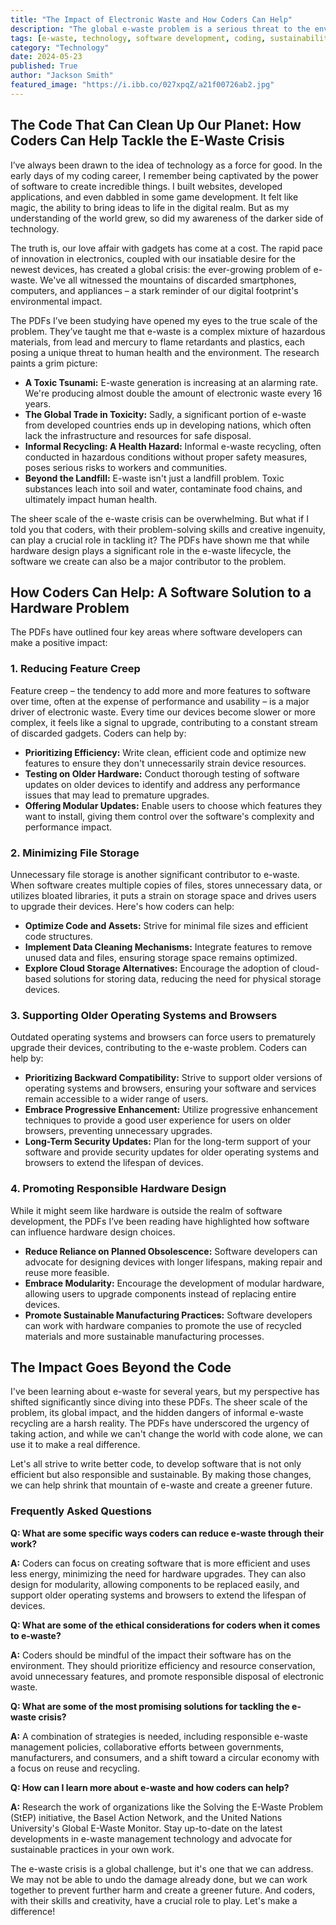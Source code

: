 ```yaml
---
title: "The Impact of Electronic Waste and How Coders Can Help"
description: "The global e-waste problem is a serious threat to the environment and human health. Learn how software developers can play a crucial role in reducing electronic waste through responsible coding practices and advocating for sustainable hardware design."
tags: [e-waste, technology, software development, coding, sustainability, environmental impact, responsible coding, hardware design, circular economy, environmentalism, tech ethics, green tech, digital footprint, electronics recycling, tech trends, climate change, innovation]
category: "Technology"
date: 2024-05-23
published: True
author: "Jackson Smith"
featured_image: "https://i.ibb.co/027xpqZ/a21f00726ab2.jpg"
---
```


## The Code That Can Clean Up Our Planet: How Coders Can Help Tackle the E-Waste Crisis 

I’ve always been drawn to the idea of technology as a force for good. In the early days of my coding career, I remember being captivated by the power of software to create incredible things. I built websites, developed applications, and even dabbled in some game development. It felt like magic, the ability to bring ideas to life in the digital realm. But as my understanding of the world grew, so did my awareness of the darker side of technology.

The truth is, our love affair with gadgets has come at a cost. The rapid pace of innovation in electronics, coupled with our insatiable desire for the newest devices, has created a global crisis: the ever-growing problem of e-waste.  We've all witnessed the mountains of discarded smartphones, computers, and appliances – a stark reminder of our digital footprint's environmental impact.

The PDFs I’ve been studying have opened my eyes to the true scale of the problem. They’ve taught me that e-waste is a complex mixture of hazardous materials, from lead and mercury to flame retardants and plastics, each posing a unique threat to human health and the environment. The research paints a grim picture:

* **A Toxic Tsunami:**  E-waste generation is increasing at an alarming rate. We're producing almost double the amount of electronic waste every 16 years.
* **The Global Trade in Toxicity:** Sadly, a significant portion of e-waste from developed countries ends up in developing nations, which often lack the infrastructure and resources for safe disposal. 
* **Informal Recycling: A Health Hazard:**  Informal e-waste recycling, often conducted in hazardous conditions without proper safety measures, poses serious risks to workers and communities.
* **Beyond the Landfill:**  E-waste isn't just a landfill problem. Toxic substances leach into soil and water, contaminate food chains, and ultimately impact human health.

The sheer scale of the e-waste crisis can be overwhelming. But what if I told you that coders, with their problem-solving skills and creative ingenuity, can play a crucial role in tackling it?  The PDFs have shown me that while hardware design plays a significant role in the e-waste lifecycle, the software we create can also be a major contributor to the problem. 

##  How Coders Can Help: A Software Solution to a Hardware Problem

The PDFs have outlined four key areas where software developers can make a positive impact:

### 1. Reducing Feature Creep

Feature creep – the tendency to add more and more features to software over time, often at the expense of performance and usability – is a major driver of electronic waste. Every time our devices become slower or more complex, it feels like a signal to upgrade, contributing to a constant stream of discarded gadgets.  Coders can help by:

* **Prioritizing Efficiency:**  Write clean, efficient code and optimize new features to ensure they don't unnecessarily strain device resources.
* **Testing on Older Hardware:**  Conduct thorough testing of software updates on older devices to identify and address any performance issues that may lead to premature upgrades.
* **Offering Modular Updates:**  Enable users to choose which features they want to install, giving them control over the software's complexity and performance impact.

### 2. Minimizing File Storage

Unnecessary file storage is another significant contributor to e-waste. When software creates multiple copies of files, stores unnecessary data, or utilizes bloated libraries, it puts a strain on storage space and drives users to upgrade their devices. Here's how coders can help:

* **Optimize Code and Assets:**  Strive for minimal file sizes and efficient code structures.
* **Implement Data Cleaning Mechanisms:**  Integrate features to remove unused data and files, ensuring storage space remains optimized.
* **Explore Cloud Storage Alternatives:**  Encourage the adoption of cloud-based solutions for storing data, reducing the need for physical storage devices.

### 3. Supporting Older Operating Systems and Browsers

Outdated operating systems and browsers can force users to prematurely upgrade their devices, contributing to the e-waste problem. Coders can help by:

* **Prioritizing Backward Compatibility:**  Strive to support older versions of operating systems and browsers, ensuring your software and services remain accessible to a wider range of users.
* **Embrace Progressive Enhancement:**  Utilize progressive enhancement techniques to provide a good user experience for users on older browsers, preventing unnecessary upgrades.
* **Long-Term Security Updates:**  Plan for the long-term support of your software and provide security updates for older operating systems and browsers to extend the lifespan of devices.

### 4. Promoting Responsible Hardware Design

While it might seem like hardware is outside the realm of software development, the PDFs I’ve been reading have highlighted how software can influence hardware design choices. 

* **Reduce Reliance on Planned Obsolescence:**  Software developers can advocate for designing devices with longer lifespans, making repair and reuse more feasible.
* **Embrace Modularity:**  Encourage the development of modular hardware, allowing users to upgrade components instead of replacing entire devices.
* **Promote Sustainable Manufacturing Practices:**  Software developers can work with hardware companies to promote the use of recycled materials and more sustainable manufacturing processes.

##  The Impact Goes Beyond the Code

I've been learning about e-waste for several years, but my perspective has shifted significantly since diving into these PDFs.  The sheer scale of the problem, its global impact, and the hidden dangers of informal e-waste recycling are a harsh reality. The PDFs have underscored the urgency of taking action, and while we can't change the world with code alone, we can use it to make a real difference.

Let's all strive to write better code, to develop software that is not only efficient but also responsible and sustainable. By making those changes, we can help shrink that mountain of e-waste and create a greener future.

### Frequently Asked Questions

**Q: What are some specific ways coders can reduce e-waste through their work?**

**A:** Coders can focus on creating software that is more efficient and uses less energy, minimizing the need for hardware upgrades. They can also design for modularity, allowing components to be replaced easily, and support older operating systems and browsers to extend the lifespan of devices.

**Q: What are some of the ethical considerations for coders when it comes to e-waste?**

**A:**  Coders should be mindful of the impact their software has on the environment. They should prioritize efficiency and resource conservation, avoid unnecessary features, and promote responsible disposal of electronic waste.

**Q:  What are some of the most promising solutions for tackling the e-waste crisis?**

**A:**  A combination of strategies is needed, including responsible e-waste management policies, collaborative efforts between governments, manufacturers, and consumers, and a shift toward a circular economy with a focus on reuse and recycling.

**Q: How can I learn more about e-waste and how coders can help?**

**A:**  Research the work of organizations like the Solving the E-Waste Problem (StEP) initiative, the Basel Action Network, and the United Nations University's Global E-Waste Monitor. Stay up-to-date on the latest developments in e-waste management technology and advocate for sustainable practices in your own work.

The e-waste crisis is a global challenge, but it's one that we can address. We may not be able to undo the damage already done, but we can work together to prevent further harm and create a greener future. And coders, with their skills and creativity, have a crucial role to play. Let's make a difference!